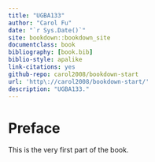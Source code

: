 ```yaml
--- 
title: "UGBA133"
author: "Carol Fu"
date: "`r Sys.Date()`"
site: bookdown::bookdown_site
documentclass: book
bibliography: [book.bib]
biblio-style: apalike
link-citations: yes
github-repo: carol2008/bookdown-start
url: 'http\://carol2008/bookdown-start/'
description: "UGBA133."
---
```


# Preface {-}

This is the very first part of the book.
